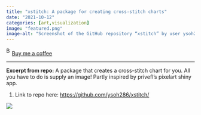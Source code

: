 ```yaml
---
title: "xstitch: A package for creating cross-stitch charts"
date: "2021-10-12"
categories: [art,visualization]
image: "featured.png"
image-alt: "Screenshot of the GitHub repository “xstitch” by user ysoh286. The repo is described as an “R package for generating cross-stitch charts.” The main view shows folders named R, man, and tests, along with files such as .gitignore, DESCRIPTION, NAMESPACE, and README.md. The latest commit message is about fixing a grayscale/channel error."
---
```


<link href="https://fonts.googleapis.com/css?family=Cookie" rel="stylesheet"><a class="bmc-button" target="_blank" href="https://www.buymeacoffee.com/JoscelinRocha">![Buy me a coffee](https://cdn.buymeacoffee.com/buttons/bmc-new-btn-logo.svg){alt="Buy me a coffee" width="15" height="21"}Buy me a coffee</a>

------------------------------------------------------------------------

**Excerpt from repo:** A package that creates a cross-stitch chart for you. All you have to do is supply an image! Partly inspired by privefl's pixelart shiny app.

1.  Link to repo here: <https://github.com/ysoh286/xstitch/>

![](featured.png)
